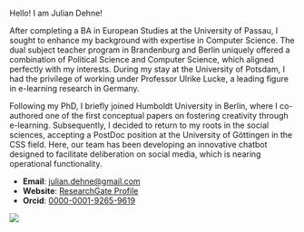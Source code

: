 Hello! I am Julian Dehne!

After completing a BA in European Studies at the University of Passau, I sought to enhance my background with expertise in Computer Science. The dual subject teacher program in Brandenburg and Berlin uniquely offered a combination of Political Science and Computer Science, which aligned perfectly with my interests. During my stay at the University of Potsdam, I had the privilege of working under Professor Ulrike Lucke, a leading figure in e-learning research in Germany.

Following my PhD, I briefly joined Humboldt University in Berlin, where I co-authored one of the first conceptual papers on fostering creativity through e-learning. Subsequently, I decided to return to my roots in the social sciences, accepting a PostDoc position at the University of Göttingen in the CSS field. Here, our team has been developing an innovative chatbot designed to facilitate deliberation on social media, which is nearing operational functionality.



- **Email**: [julian.dehne@gmail.com](mailto:julian.dehne@gmail.com)
- **Website**: [ResearchGate Profile](https://www.researchgate.net/profile/Julian-Dehne)
- **Orcid**: [0000-0001-9265-9619](https://orcid.org/0000-0001-9265-9619)

![](img/julian_profile.jpg)

